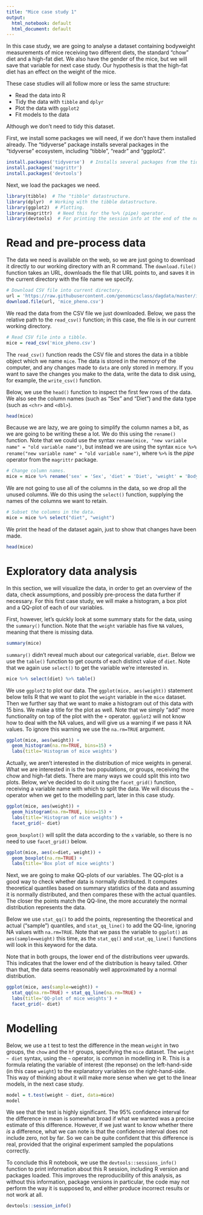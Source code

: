 ```yaml
---
title: "Mice case study 1"
output:
  html_notebook: default
  html_document: default
---
```


In this case study, we are going to analyse a dataset containing bodyweight measurements of mice receiving two different diets, the standard "chow" diet and a high-fat diet. We also have the gender of the mice, but we will save that variable for next case study. Our hypothesis is that the high-fat diet has an effect on the weight of the mice.

These case studies will all follow more or less the same structure:

* Read the data into R
* Tidy the data with `tibble` and `dplyr`
* Plot the data with `ggplot2`
* Fit models to the data

Although we don't need to tidy this dataset.

First, we install some packages we will need, if we don't have them installed already. The "tidyverse" package installs several packages in the "tidyverse" ecosystem, including "tibble", "readr" and "ggplot2".

```r
install.packages('tidyverse')  # Installs several packages from the tidyverse ecosystem.
install.packages('magrittr')
install.packages('devtools')
```

Next, we load the packages we need.

```r
library(tibble)  # The "tibble" datastructure.
library(dplyr)  # Working with the tibble datastructure.
library(ggplot2)  # Plotting.
library(magrittr)  # Need this for the %>% (pipe) operator.
library(devtools)  # For printing the session info at the end of the notebook.
```

# Read and pre-process data

The data we need is available on the web, so we are just going to download it directly to our working directory with an R command. The `download.file()` function takes an URL, downloads the file that URL points to, and saves it in the current directory with the file name we specify.

```r
# Download CSV file into current directory.
url = 'https://raw.githubusercontent.com/genomicsclass/dagdata/master/inst/extdata/mice_pheno.csv'
download.file(url, 'mice_pheno.csv')
```

We read the data from the CSV file we just downloaded. Below, we pass the relative path to the `read_csv()` function; in this case, the file is in our current working directory.

```r
# Read CSV file into a tibble.
mice = read_csv('mice_pheno.csv')
```

The `read_csv()` function reads the CSV file and stores the data in a tibble object which we name `mice`. The data is stored in the memory of the computer, and any changes made to `data` are only stored in memory. If you want to save the changes you make to the data, write the data to disk using, for example, the `write_csv()` function.

Below, we use the `head()` function to inspect the first few rows of the data. We also see the column names (such as "Sex" and "Diet") and the data type (such as `<chr>` and `<dbl>`).

```r
head(mice)
```

Because we are lazy, we are going to simplify the column names a bit, as we are going to be writing these a lot. We do this using the `rename()` function. Note that we could use the syntax `rename(mice, "new variable name" = "old variable name")`, but instead we are using the syntax `mice %>% rename("new variable name" = "old variable name")`, where `%>%` is the *pipe* operator from the `magrittr` package.

```r
# Change column names.
mice = mice %>% rename('sex' = 'Sex', 'diet' = 'Diet', 'weight' = 'Bodyweight')
```

We are not going to use all of the columns in the data, so we drop all the unused columns. We do this using the `select()` function, supplying the names of the columns we want to retain. 

```r
# Subset the columns in the data.
mice = mice %>% select("diet", "weight")
```

We print the head of the dataset again, just to show that changes have been made.

```r
head(mice)
```


# Exploratory data analysis

In this section, we will visualize the data, in order to get an overview of the data, check assumptions, and possibly pre-process the data further if necessary. For this first case study, we will make a histogram, a box plot and a QQ-plot of each of our variables.

First, however, let's quickly look at some summary stats for the data, using the `summary()` function. Note that the `weight` variable has five `NA` values, meaning that there is missing data.

```r
summary(mice)
```

`summary()` didn't reveal much about our categorical variable, `diet`. Below we use the `table()` function to get counts of each distinct value of `diet`. Note that we again use `select()` to get the variable we're interested in.

```r
mice %>% select(diet) %>% table()
```


We use `ggplot2` to plot our data. The `ggplot(mice, aes(weight))` statement below tells R that we want to plot the `weight` variable in the `mice` dataset. Then we further say that we want to make a histogram out of this data with 15 bins. We make a title for the plot as well. Note that we simply "add" more functionality on top of the plot with the `+` operator. `ggplot2` will not know how to deal with the NA values, and will give us a warning if we pass it NA values. To ignore this warning we use the `na.rm=TRUE` argument.

```r
ggplot(mice, aes(weight)) +
  geom_histogram(na.rm=TRUE, bins=15) +
  labs(title='Histogram of mice weights')
```

Actually, we aren't interested in the distribution of mice weights in general. What we are interested in is the two populations, or groups, receiving the chow and high-fat diets. There are many ways we could split this into two plots. Below, we've decided to do it using the `facet_grid()` function, receiving a variable name with which to split the data. We will discuss the `~` operator when we get to the modelling part, later in this case study.

```r
ggplot(mice, aes(weight)) +
  geom_histogram(na.rm=TRUE, bins=15) +
  labs(title='Histogram of mice weights') +
  facet_grid(~ diet)
```

`geom_boxplot()` will split the data according to the `x` variable, so there is no need to use `facet_grid()` below.

```r
ggplot(mice, aes(x=diet, weight)) +
  geom_boxplot(na.rm=TRUE) +
  labs(title='Box plot of mice weights')
```

Next, we are going to make QQ-plots of our variables. The QQ-plot is a good way to check whether data is normally distributed. It computes theoretical quantiles based on summary statistics of the data and assuming it is normally distributed, and then compares these with the actual quantiles. The closer the points match the QQ-line, the more accurately the normal distribution represents the data.

Below we use `stat_qq()` to add the points, representing the theoretical and actual ("sample") quantiles, and `stat_qq_line()` to add the QQ-line, ignoring NA values with `na.rm=TRUE`. Note that we pass the variable to `ggplot()` as `aes(sample=weight)` this time, as the `stat_qq()` and `stat_qq_line()` functions will look in this keyword for the data.

Note that in both groups, the lower end of the distributions veer upwards. This indicates that the lower end of the distribution is heavy tailed. Other than that, the data seems reasonably well approximated by a normal distribution.

```r
ggplot(mice, aes(sample=weight)) +
  stat_qq(na.rm=TRUE) + stat_qq_line(na.rm=TRUE) +
  labs(title='QQ-plot of mice weights') +
  facet_grid(~ diet)
```


# Modelling

Below, we use a t test to test the difference in the mean `weight` in two groups, the `chow` and the `hf` groups, specifying the `mice` dataset. The `weight ~ diet` syntax, using the `~` operator, is common in modelling in R. This is a formula relating the variable of interest (the reponse) on the left-hand-side (in this case `weight`) to the explanatory variables on the right-hand-side. This way of thinking about it will make more sense when we get to the linear models, in the next case study.

```r
model = t.test(weight ~ diet, data=mice)
model
```

We see that the test is highly significant. The 95% confidence interval for the difference in mean is somewhat broad if what we wanted was a precise estimate of this difference. However, if we just want to know whether there *is* a difference, what we can note is that the confidence interval does not include zero, not by far. So we can be quite confident that this difference is real, provided that the original experiment sampled the populations correctly.


To conclude this R notebook, we use the `devtools::sessions_info()` function to print information about this R session, including R version and packages loaded. This improves the reproducibility of this analysis, as without this information, package versions in particular, the code may not perform the way it is supposed to, and either produce incorrect results or not work at all.

```r
devtools::session_info()
```

